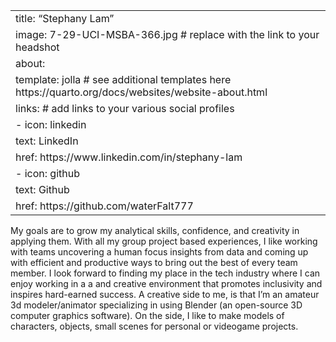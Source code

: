 
---
title: "Stephany Lam"
image: 7-29-UCI-MSBA-366.jpg # replace with the link to your headshot
about:
  template: jolla # see additional templates here https://quarto.org/docs/websites/website-about.html
  links:  # add links to your various social profiles
    - icon: linkedin
      text: LinkedIn
      href: https://www.linkedin.com/in/stephany-lam
    - icon: github
      text: Github
      href: https://github.com/waterFalt777
---

My goals are to grow my analytical skills, confidence, and creativity in applying them. With all my group project based experiences, I like working with teams uncovering a human focus insights from data and coming up with efficient and productive ways to bring out the best of every team member. I look forward to finding my place in the tech industry where I can enjoy working in a a and creative environment that promotes inclusivity and inspires hard-earned success. A creative side to me, is that I’m an amateur 3d modeler/animator specializing in using Blender (an open-source 3D computer graphics software). On the side, I like to make models of characters, objects, small scenes for personal or videogame projects.